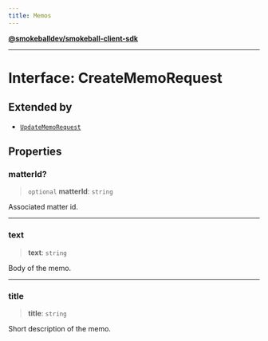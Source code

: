```yaml
---
title: Memos
---
```

[**@smokeballdev/smokeball-client-sdk**](./../../../../README)

***

# Interface: CreateMemoRequest

## Extended by

- [`UpdateMemoRequest`](./UpdateMemoRequest)

## Properties

### matterId?

> `optional` **matterId**: `string`

Associated matter id.

***

### text

> **text**: `string`

Body of the memo.

***

### title

> **title**: `string`

Short description of the memo.
